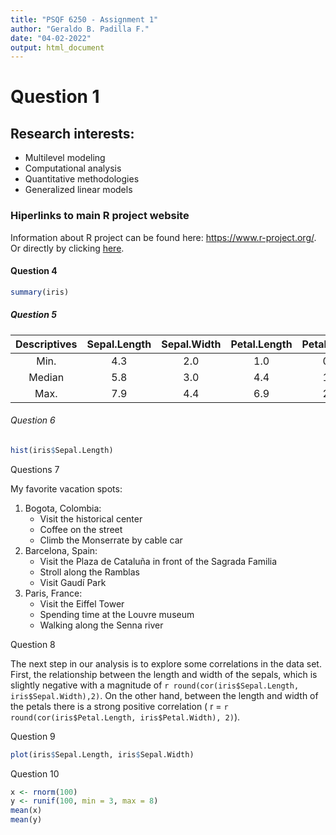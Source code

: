```yaml
---
title: "PSQF 6250 - Assignment 1"
author: "Geraldo B. Padilla F."
date: "04-02-2022"
output: html_document
---
```


# Question 1

## **Research interests**:

- Multilevel modeling
- Computational analysis
- Quantitative methodologies
- Generalized linear models

### Hiperlinks to main R project website

Information about R project can be found here: <https://www.r-project.org/>. Or directly by clicking [here](https://www.r-project.org/).

#### Question 4
```r
summary(iris)
```

##### Question 5

| Descriptives | Sepal.Length | Sepal.Width | Petal.Length | Petal.Width|
| :---: | :---: | :---: | :---: | :---: | :---:|
| Min. | 4.3 | 2.0 | 1.0 | 0.1 |
| Median | 5.8 | 3.0 | 4.4 |  1.3|
| Max. | 7.9 | 4.4 | 6.9 | 2.5 |

###### Question 6

```r
hist(iris$Sepal.Length)
```

####### Questions 7

My favorite vacation spots:

1. Bogota, Colombia:
   + Visit the historical center
   + Coffee on the street
   + Climb the Monserrate by cable car
   
2. Barcelona, Spain:
   * Visit the Plaza de Cataluña in front of the Sagrada Familia
   * Stroll along the Ramblas
   * Visit Gaudí Park
   
3. Paris, France:
   + Visit the Eiffel Tower
   + Spending time at the Louvre museum
   + Walking along the Senna river

######## Question 8

The next step in our analysis is to explore some correlations in the data set. First, the relationship between the length and width of the sepals, which is slightly negative with a magnitude of `r round(cor(iris$Sepal.Length, iris$Sepal.Width),2)`. On the other hand, between the length and width of the petals there is a strong  positive correlation ( r = `r round(cor(iris$Petal.Length, iris$Petal.Width), 2)`).

######## Question 9

```r
plot(iris$Sepal.Length, iris$Sepal.Width)
```

######### Question 10

```r
x <- rnorm(100)
y <- runif(100, min = 3, max = 8)
mean(x)
mean(y)
```